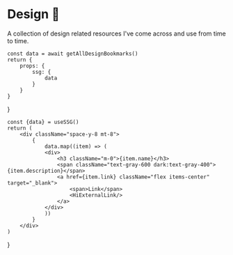 # Design 🎨

A collection of design related resources I've come across and use from time to time.


    const data = await getAllDesignBookmarks()
    return {
        props: {
            ssg: {
                data
            }
        }
    }

}

    const {data} = useSSG()
    return (
        <div className="space-y-8 mt-8">
            {
                data.map((item) => (
                <div>
                    <h3 className="m-0">{item.name}</h3>
                    <span className="text-gray-600 dark:text-gray-400">{item.description}</span>
                    <a href={item.link} className="flex items-center" target="_blank">
                        <span>Link</span> 
                        <HiExternalLink/>
                    </a>
                </div>
                ))
            }
        </div>
    )

}

<Design />
